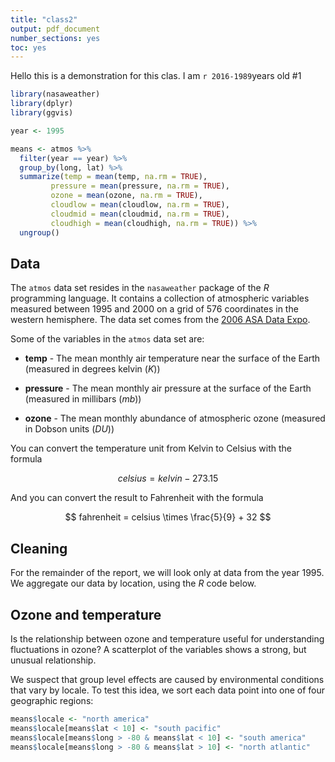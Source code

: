 ```yaml
---
title: "class2"
output: pdf_document
number_sections: yes
toc: yes
---
```

Hello this is a demonstration for this clas. I am `r 2016-1989 `years old
#1
```r
library(nasaweather)
library(dplyr)
library(ggvis)

year <- 1995

means <- atmos %>% 
  filter(year == year) %>%
  group_by(long, lat) %>%
  summarize(temp = mean(temp, na.rm = TRUE), 
         pressure = mean(pressure, na.rm = TRUE),
         ozone = mean(ozone, na.rm = TRUE),
         cloudlow = mean(cloudlow, na.rm = TRUE),
         cloudmid = mean(cloudmid, na.rm = TRUE),
         cloudhigh = mean(cloudhigh, na.rm = TRUE)) %>%
  ungroup()
```

## Data

The `atmos` data set resides in the `nasaweather` package of the *R* programming language. It contains a collection of atmospheric variables measured between 1995 and 2000 on a grid of 576 coordinates in the western hemisphere. The data set comes from the [2006 ASA Data Expo](http://stat-computing.org/dataexpo/2006/).

Some of the variables in the `atmos` data set are:

* **temp** - The mean monthly air temperature near the surface of the Earth (measured in degrees kelvin (*K*))

* **pressure** - The mean monthly air pressure at the surface of the Earth (measured in millibars (*mb*))

* **ozone** - The mean monthly abundance of atmospheric ozone (measured in Dobson units (*DU*))

You can convert the temperature unit from Kelvin to Celsius with the formula

$$ celsius = kelvin - 273.15 $$

And you can convert the result to Fahrenheit with the formula

$$ fahrenheit = celsius \times \frac{5}{9} + 32 $$

## Cleaning

For the remainder of the report, we will look only at data from the year 1995. We aggregate our data by location, using the *R* code below.





## Ozone and temperature

Is the relationship between ozone and temperature useful for understanding fluctuations in ozone? A scatterplot of the variables shows a strong, but unusual relationship.




We suspect that group level effects are caused by environmental conditions that vary by locale. To test this idea, we sort each data point into one of four geographic regions:
  
```r
means$locale <- "north america"  
means$locale[means$lat < 10] <- "south pacific"
means$locale[means$long > -80 & means$lat < 10] <- "south america"
means$locale[means$long > -80 & means$lat > 10] <- "north atlantic"
```







